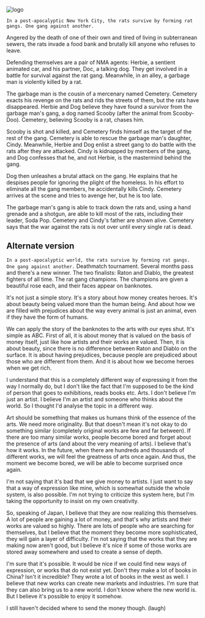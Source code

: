 
<div className={styles["Welcome"]}>
<img src={image} className={styles["image"]} alt="logo" />

`In a post-apocalyptic New York City, the rats survive by forming rat gangs. One gang against another.`

Angered by the death of one of their own and tired of living in subterranean sewers, the rats invade a food bank and brutally kill anyone who refuses to leave.

Defending themselves are a pair of NMA agents: Herbie, a sentient animated car, and his partner, Doc, a talking dog. They get involved in a battle for survival against the rat gang. Meanwhile, in an alley, a garbage man is violently killed by a rat.

The garbage man is the cousin of a mercenary named Cemetery. Cemetery exacts his revenge on the rats and rids the streets of them, but the rats have disappeared. Herbie and Dog believe they have found a survivor from the garbage man's gang, a dog named Scooby (after the animal from Scooby-Doo). Cemetery, believing Scooby is a rat, chases him.

Scooby is shot and killed, and Cemetery finds himself as the target of the rest of the gang. Cemetery is able to rescue the garbage man's daughter, Cindy. Meanwhile, Herbie and Dog enlist a street gang to do battle with the rats after they are attacked. Cindy is kidnapped by members of the gang, and Dog confesses that he, and not Herbie, is the mastermind behind the gang.

Dog then unleashes a brutal attack on the gang. He explains that he despises people for ignoring the plight of the homeless. In his effort to eliminate all the gang members, he accidentally kills Cindy. Cemetery arrives at the scene and tries to avenge her, but he is too late.

The garbage man's gang is able to track down the rats and, using a hand grenade and a shotgun, are able to kill most of the rats, including their leader, Soda Pop. Cemetery and Cindy's father are shown alive. Cemetery says that the war against the rats is not over until every single rat is dead.

## Alternate version

`In a post-apocalyptic world, the rats survive by forming rat gangs. One gang against another.` Deathmatch tournament. Several months pass and there's a new winner. The two finalists: Raton and Diablo, the greatest fighters of all time. The rat gang champions. The champions are given a beautiful rose each, and their faces appear on banknotes.

It's not just a simple story. It's a story about how money creates heroes. It's about beauty being valued more than the human being. And about how we are filled with prejudices about the way every animal is just an animal, even if they have the form of humans.

We can apply the story of the banknotes to the arts with our eyes shut. It's simple as ABC. First of all, it is about money that is valued on the basis of money itself, just like how artists and their works are valued. Then, it is about beauty, since there is no difference between Raton and Diablo on the surface. It is about having prejudices, because people are prejudiced about those who are different from them. And it is about how we become heroes when we get rich.

I understand that this is a completely different way of expressing it from the way I normally do, but I don't like the fact that I'm supposed to be the kind of person that goes to exhibitions, reads books etc. Arts. I don't believe I'm just an artist. I believe I'm an artist and someone who thinks about the world. So I thought I'd analyse the topic in a different way.

Art should be something that makes us humans think of the essence of the arts. We need more originality. But that doesn't mean it's not okay to do something similar (completely original works are few and far between). If there are too many similar works, people become bored and forget about the presence of arts (and about the very meaning of arts). I believe that's how it works. In the future, when there are hundreds and thousands of different works, we will feel the greatness of arts once again. And thus, the moment we become bored, we will be able to become surprised once again.

I'm not saying that it's bad that we give money to artists. I just want to say that a way of expression like mine, which is somewhat outside the whole system, is also possible. I'm not trying to criticize this system here, but I'm taking the opportunity to insist on my own creativity.

So, speaking of Japan, I believe that they are now realizing this themselves. A lot of people are gaining a lot of money, and that's why artists and their works are valued so highly. There are lots of people who are searching for themselves, but I believe that the moment they become more sophisticated, they will gain a layer of difficulty. I'm not saying that the works that they are making now aren't good, but I believe it's nice if some of those works are stored away somewhere and used to create a sense of depth.

I'm sure that it's possible. It would be nice if we could find new ways of expression, or works that do not exist yet. Don't they make a lot of books in China? Isn't it incredible? They wrote a lot of books in the west as well. I believe that new works can create new markets and industries. I'm sure that they can also bring us to a new world. I don't know where the new world is. But I believe it's possible to enjoy it somehow.

I still haven't decided where to send the money though. (laugh)


</div>
